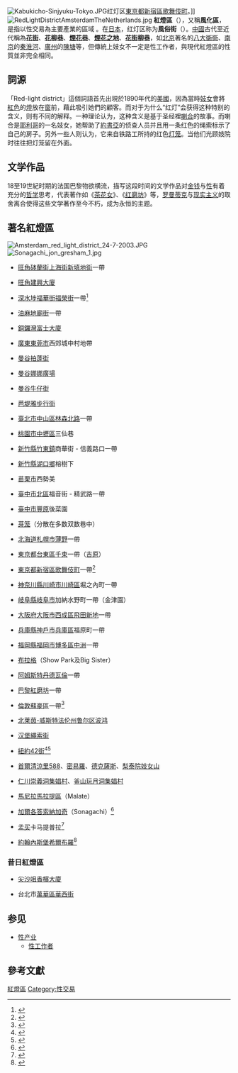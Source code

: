 {{Article issues|
{{original research|time=2012-07-03T05:49:52+00:00}}
{{POV|time=2012-06-10T02:01:31+00:00}}
}}
{{noteTA
|G1=地名
|1=zh-tw:蘇荷; zh-hk:蘇豪;
}}
{{Otheruse|風月區}}
{{性與法律}}
[[File:Kabukicho-Sinjyuku-Tokyo.JPG|thumb]]红灯区[[東京都|東京都]][[新宿區|新宿區]][[歌舞伎町|歌舞伎町]]。]]
[[File:RedLightDistrictAmsterdamTheNetherlands.jpg|thumb]]
'''紅燈區'''（{{lang-en|Red-light district}}），又稱'''風化區'''，是指以性交易為主要產業的區域 。在[[日本|日本]]，红灯区称为'''風俗街'''（{{jpn|j=風俗街|kn=ふうぞくがい|rm=Fūzokugai}}）。[[中國|中國]]古代至近代稱為'''[[花街|花街]]'''、'''[[花柳巷|花柳巷]]'''、'''[[煙花巷|煙花巷]]'''、'''[[煙花之地|煙花之地]]'''、'''[[花街柳巷|花街柳巷]]'''，如[[北京|北京]]著名的[[八大衚衕|八大衚衕]]、[[南京|南京]]的[[秦淮河|秦淮河]]、[[廣州|廣州]]的[[陳塘|陳塘]]等，但傳統上妓女不一定是性工作者，與現代紅燈區的性質並非完全相同。

== 詞源 ==
「Red-light district」這個詞語首先出現於1890年代的[[美國|美國]]，因為當時[[妓女|妓女]]會將[[紅色|紅色]]的[[燈|燈]]放在[[窗|窗]]前，藉此吸引她們的顧客。而对于为什么“红灯”会获得这种特别的含义，则有不同的解释。一种理论认为，这种含义是基于圣经裡[[喇合|喇合]]的故事。而喇合是[[耶利哥|耶利哥]]的一名妓女，她帮助了[[約書亞|約書亞]]的侦查人员并且用一条红色的绳索标示了自己的房子。另外一些人则认为，它来自铁路工所持的红色[[灯笼|灯笼]]。当他们光顾妓院时往往把灯笼留在外面。

== 文学作品 ==
18至19世紀时期的法国巴黎物欲横流，描写这段时间的文学作品对[[金钱|金钱]]与[[人類的性|性]]有着充分的[[哲学|哲学]]思考，代表著作如《[[茶花女|茶花女]]》、《[[红磨坊|红磨坊]]》等，[[浪漫主義|罗曼蒂克]]与[[现实主义|现实主义]]的取舍离合使得这些文学著作至今不朽，成为永恒的主题。

== 著名紅燈區 ==
[[File:Amsterdam_red_light_district_24-7-2003.JPG|thumb]]
[[File:Sonagachi_jon_gresham_1.jpg|thumb]]
* {{HKG}}[[旺角|旺角]][[砵蘭街|砵蘭街]][[上海街|上海街]][[新填地街|新填地街]]一帶
* {{HKG}}[[旺角|旺角]][[建興大廈|建興大廈]]
* {{HKG}}[[深水埗|深水埗]][[福華街|福華街]][[福榮街|福榮街]]一帶<ref>{{cite web |last1=Yau |first1=Penelope |title=Life as a Prostitute |url=http://varsity.com.cuhk.edu.hk/varsity/0303/periscope_a.htm |website=varsity.com.cuhk.edu.hk |accessdate=2018-08-19}}</ref>
* {{HKG}}[[油麻地|油麻地]][[廟街_(香港)|廟街]]一帶
* {{HKG}}[[銅鑼灣|銅鑼灣]][[富士大廈|富士大廈]]
* {{PRC}}[[廣東|廣東]][[東莞市|東莞市]]西郊城中村地帶
* {{THA}}[[曼谷|曼谷]][[拍蓬街|拍蓬街]]
* {{THA}}[[曼谷|曼谷]][[娜娜廣場|娜娜廣場]]
* {{THA}}[[曼谷|曼谷]][[牛仔街|牛仔街]]
* {{THA}}[[芭堤雅|芭堤雅]][[步行街|步行街]]
* {{TWN}}[[臺北市|臺北市]][[中山區_(臺北市)|中山區]][[林森北路|林森北路]]一帶
* {{TWN}}[[桃園市|桃園市]][[中壢區|中壢區]]三仙巷
* {{TWN}}[[新竹縣|新竹縣]][[竹東鎮|竹東鎮]]商華街 - 信義路口一帶
* {{TWN}}[[新竹縣|新竹縣]][[湖口鄉|湖口鄉]]榕樹下
* {{TWN}}[[苗栗市|苗栗市]]西勢美
* {{TWN}}[[臺中市|臺中市]][[北區_(臺中市)|北區]]福音街 - 精武路一帶
* {{TWN}}[[臺中市|臺中市]][[豐原區|豐原]]後菜園
* {{SIN}}[[芽笼|芽笼]]（分散在多数双数巷中）
* {{JPN}}[[北海道|北海道]][[札幌市|札幌市]][[薄野|薄野]]一帶
* {{JPN}}[[東京都|東京都]][[台東區|台東區]][[千束|千束]]一帶（[[吉原|吉原]]）
* {{JPN}}[[東京都|東京都]][[新宿區|新宿區]][[歌舞伎町|歌舞伎町]]一帶<ref>{{Cite news |url=http://news.bbc.co.uk/1/hi/world/asia-pacific/3708098.stm |title=Japan mulls multicultural dawn |publisher=BBC |accessdate=2006-07-21 |date=2004-10-05}}</ref>
* {{JPN}}[[神奈川縣|神奈川縣]][[川崎市|川崎市]][[川崎區|川崎區]]堀之內町一帶
* {{JPN}}[[岐阜縣|岐阜縣]][[岐阜市|岐阜市]]加納水野町一帶（金津園）
* {{JPN}}[[大阪府|大阪府]][[大阪市|大阪市]][[西成區|西成區]][[飛田新地|飛田新地]]一帶
* {{JPN}}[[兵庫縣|兵庫縣]][[神戶市|神戶市]][[兵庫區|兵庫區]]福原町一帶
* {{JPN}}[[福岡縣|福岡縣]][[福岡市|福岡市]][[博多區|博多區]][[中洲_(福岡市)|中洲]]一帶
* {{CZE}}[[布拉格|布拉格]]（Show Park及Big Sister）
* {{NED}}[[阿姆斯特丹|阿姆斯特丹]][[德瓦倫|德瓦倫]]一帶
* {{FRA}}[[巴黎|巴黎]][[紅磨坊|紅磨坊]]一帶
* {{UK}}[[倫敦|倫敦]][[蘇豪區_(倫敦)|蘇豪區]]一帶<ref>{{Cite news |url=http://news.bbc.co.uk/1/hi/uk/2754019.stm |title=Sex workers say 'let us stay' |publisher=BBC |accessdate=2006-07-19 |date=2003-02-18 |first=Jon |last=Silverman}}</ref>
* {{GER}}[[北莱茵-威斯特法伦州|北莱茵-威斯特法伦州]][[鲁尔区|鲁尔区]][[波鸿|波鸿]]
* {{GER}}[[汉堡|汉堡]][[繩索街|繩索街]]
* {{USA}}[[紐約|紐約]][[42街_(曼哈頓)|42街]]<ref>{{Cite web |url=http://forgotten-ny.com/2006/06/deuce-42nd-street-manhattan/ |title=DEUCE (42nd STREET), Manhattan |publisher=Forgotten New York |date=June 2006 |accessdate=2015-12-24}}</ref><ref>{{Cite web |url=http://www.sleazoidexpress.com/ |title=SLEAZOID EXPRESS |dead-url=yes |archiveurl=https://web.archive.org/web/20091026025023/http://www.sleazoidexpress.com/ |archivedate=2009-10-26 }}</ref>
* {{SKO}}[[首爾|首爾]][[清涼里|清涼里]][[588|588]]、[[密易羅|密易羅]]、[[德克薩斯_(南韓)|德克薩斯]]、[[梨泰院|梨泰院]][[妓女山|妓女山]]
* {{SKO}}[[仁川|仁川]][[崇義洞集娼村|崇義洞集娼村]]、[[釜山|釜山]][[玩月洞集娼村|玩月洞集娼村]]
* {{PHI}}[[馬尼拉|馬尼拉]][[馬拉提區|馬拉提區]]（Malate）
* {{IND}}[[加爾各答|加爾各答]][[索納加奇|索納加奇]]（Sonagachi）<ref>{{Cite news |url=http://news.bbc.co.uk/1/hi/world/south_asia/4055143.stm |title=Girl-trafficking hampers Aids fight |publisher=BBC |accessdate=2006-07-21 |date=2004-11-30 |first=Matthew |last=Grant}}</ref>
* {{IND}}[[孟买|孟买]]卡马提普拉<ref name="The ironies of Kamathipura">{{Cite web |year=2001 |url=http://www.hinduonnet.com/thehindu/2001/06/03/stories/1303128f.htm |title=The ironies of Kamathipura |website=The Hindu |accessdate=2006-07-21 |archive-url=https://web.archive.org/web/20110605235405/http://www.hinduonnet.com/thehindu/2001/06/03/stories/1303128f.htm |archive-date=2011-06-05}}</ref>
* {{SAF}}[[約翰內斯堡|約翰內斯堡]][[希爾布羅|希爾布羅]]<ref>{{cite web |last1=Gono |first1=Vincent |title=Is truth sacred for Zimbabwean girls in Hillbrow? |url=http://www.sundaynews.co.zw/is-truth-sacred-for-zimbabwean-girls-in-hillbrow/ |website=Daily News |accessdate=2017-12-07 |date=2016-03-27}}</ref>

=== 昔日紅燈區 ===
* {{HKG}}[[尖沙咀|尖沙咀]][[香檳大廈|香檳大廈]]
* {{TWN}}台北市[[萬華區|萬華區]][[華西街|華西街]]

== 参见 ==
* [[性产业|性产业]]
** [[性工作者|性工作者]]

== 參考文獻 ==
{{Reflist}}

{{Portal bar|性|社会|经济|警察与执法}}

[[Category:紅燈區|]]
[[Category:性交易|Category:性交易]]